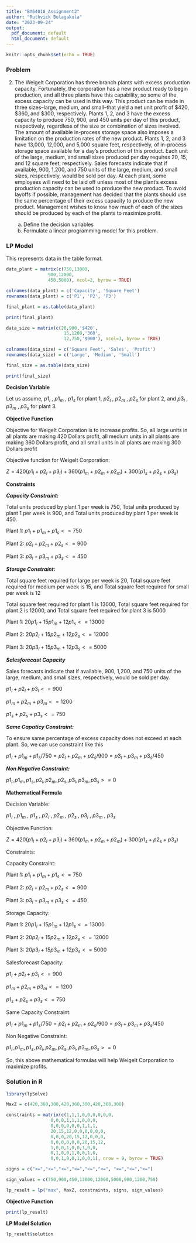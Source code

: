 ```yaml
---
title: "BA64018_Assignment2"
author: "Ruthvick Bulagakula"
date: "2023-09-24"
output:
  pdf_document: default
  html_document: default
---
```


```r
knitr::opts_chunk$set(echo = TRUE)
```

### Problem 

2. The Weigelt Corporation has three branch plants with excess production capacity.
Fortunately, the corporation has a new product ready to begin production, and all three
plants have this capability, so some of the excess capacity can be used in this way. This
product can be made in three sizes--large, medium, and small--that yield a net unit profit
of $420, $360, and $300, respectively. Plants 1, 2, and 3 have the excess capacity to
produce 750, 900, and 450 units per day of this product, respectively, regardless of the
size or combination of sizes involved.
The amount of available in-process storage space also imposes a limitation on the
production rates of the new product. Plants 1, 2, and 3 have 13,000, 12,000, and 5,000
square feet, respectively, of in-process storage space available for a day's production of
this product. Each unit of the large, medium, and small sizes produced per day requires
20, 15, and 12 square feet, respectively.
Sales forecasts indicate that if available, 900, 1,200, and 750 units of the large,
medium, and small sizes, respectively, would be sold per day.
At each plant, some employees will need to be laid off unless most of the plant’s
excess production capacity can be used to produce the new product. To avoid layoffs if
possible, management has decided that the plants should use the same percentage of their
excess capacity to produce the new product.
Management wishes to know how much of each of the sizes should be produced
by each of the plants to maximize profit.

     a. Define the decision variables
     b. Formulate a linear programming model for this problem.
     
### LP Model 

This represents data in the table format.

```r
data_plant = matrix(c(750,13000,
                900,12000,
                450,5000), ncol=2, byrow = TRUE)

colnames(data_plant) = c('Capacity', 'Square Feet')
rownames(data_plant) = c('P1', 'P2', 'P3')

final_plant = as.table(data_plant)

print(final_plant)

data_size = matrix(c(20,900,'$420',
                      15,1200,'360',
                      12,750,'$900'), ncol=3, byrow = TRUE)

colnames(data_size) = c('Square Feet', 'Sales', 'Profit')
rownames(data_size) = c('Large', 'Medium', 'Small')

final_size = as.table(data_size)

print(final_size)

```

**Decision Variable**

Let us assume, $p1_l$ , $p1_m$ , $p1_s$ for plant 1, $p2_l$ , $p2_m$ , $p2_s$ for plant 2, and $p3_l$ , $p3_m$ , $p3_s$ for plant 3.

**Objective Function**

Objective for Weigelt Corporation is to increase profits. So, all large units in all plants are making $420$ Dollars profit, all medium units in all plants are making $360$ Dollars profit, and all small units in all plants are making $300$ Dollars profit

Objective function for Weigelt Corporation: 

$Z = 420(p1_l+p2_l+p3_l)+ 360(p1_m+p2_m+p2_m)+ 300(p1_s+p2_s+p3_s)$

**Constraints**

***Capacity Constraint:***

Total units produced by plant 1 per week is $750$, Total units produced by plant 1 per week is $900$, and Total units produced by plant 1 per week is $450$.

Plant 1: $p1_l + p1_m + p1_s <= 750$

Plant 2: $p2_l + p2_m + p2_s <= 900$

Plant 3: $p3_l + p3_m + p3_s <= 450$

***Storage Constraint:***

Total square feet required for large per week is $20$, Total square feet required for medium per week is $15$, and Total square feet required for small per week is $12$

Total square feet required for plant 1 is $13000$, Total square feet required for plant 2 is $12000$, and Total square feet required for plant 3 is $5000$

Plant 1: $20p1_l + 15p1_m + 12p1_s <= 13000$

Plant 2: $20p2_l + 15p2_m + 12p2_s <= 12000$

Plant 3: $20p3_l + 15p3_m + 12p3_s <= 5000$

***Salesforecast Capacity***

Sales forecasts indicate that if available, 900, 1,200, and 750 units of the large,
medium, and small sizes, respectively, would be sold per day.

$p1_l + p2_l + p3_l <= 900$

$p1_m + p2_m + p3_m <= 1200$

$p1_s + p2_s + p3_s <= 750$

***Same Capaticy Constraint:***

To ensure same percentage of excess capacity does not exceed at each plant. So, we can use constraint like this 

$p1_l + p1_m + p1_s/750 = p2_l + p2_m + p2_s/900 = p3_l + p3_m + p3_s/450$

***Non Negative Constraint:***

$p1_l , p1_m , p1_s , p2_l , p2_m , p2_s , p3_l , p3_m , p3_s >= 0$

**Mathematical Formula**

Decision Variable: 

$p1_l$ , $p1_m$ , $p1_s$ , $p2_l$ , $p2_m$ , $p2_s$ , $p3_l$ , $p3_m$ , $p3_s$ 

Objective Function: 

$Z = 420(p1_l+p2_l+p3_l)+ 360(p1_m+p2_m+p2_m)+ 300(p1_s+p2_s+p3_s)$

Constraints:

Capacity Constraint: 

Plant 1: $p1_l + p1_m + p1_s <= 750$

Plant 2: $p2_l + p2_m + p2_s <= 900$

Plant 3: $p3_l + p3_m + p3_s <= 450$

Storage Capacity: 

Plant 1: $20p1_l + 15p1_m + 12p1_s <= 13000$

Plant 2: $20p2_l + 15p2_m + 12p2_s <= 12000$

Plant 3: $20p3_l + 15p3_m + 12p3_s <= 5000$

Salesforecast Capacity:

$p1_l + p2_l + p3_l <= 900$

$p1_m + p2_m + p3_m <= 1200$

$p1_s + p2_s + p3_s <= 750$

Same Capacity Constraint:

$p1_l + p1_m + p1_s/750 = p2_l + p2_m + p2_s/900 = p3_l + p3_m + p3_s/450$

Non Negative Constraint: 

$p1_l , p1_m , p1_s , p2_l , p2_m , p2_s , p3_l , p3_m , p3_s >= 0$

So, this above mathematical formulas will help Weigelt Corporation to maximize profits.


### Solution in R

```r

library(lpSolve)

MaxZ = c(420,360,300,420,360,300,420,360,300)

constraints = matrix(c(1,1,1,0,0,0,0,0,0,
                 0,0,0,1,1,1,0,0,0,
                 0,0,0,0,0,0,1,1,1,
                 20,15,12,0,0,0,0,0,0,
                 0,0,0,20,15,12,0,0,0,
                 0,0,0,0,0,0,20,15,12,
                 1,0,0,1,0,0,1,0,0,
                 0,1,0,0,1,0,0,1,0,
                 0,0,1,0,0,1,0,0,1), nrow = 9, byrow = TRUE)

signs = c("<=","<=","<=","<=","<=","<=", "<=","<=","<=")

sign_values = c(750,900,450,13000,12000,5000,900,1200,750)

lp_result = lp("max", MaxZ, constraints, signs, sign_values)
```
**Objective Function**

```r

print(lp_result)

```
**LP Model Solution**

```r

lp_result$solution

```

